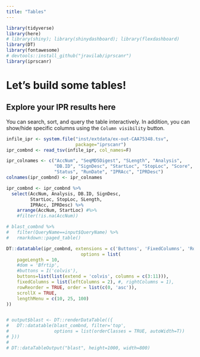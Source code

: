 ```yaml
---
title: "Tables"
---
```


```r
library(tidyverse)
library(here)
# library(shiny); library(shinydashboard); library(flexdashboard)
library(DT)
library(fontawesome)
# devtools::install_github("jravilab/iprscanr")
library(iprscanr)
```

# Let's build some tables!

## Explore your IPR results here

You can search, sort, and query the table interactively. In addition, you can show/hide specific columns using the `Column visibility` button.

```r


infile_ipr <- system.file("inst/extdata/ex-out-CAA75348.tsv",
                          package="iprscanr")
ipr_combnd <- read_tsv(infile_ipr, col_names=F)

ipr_colnames <- c("AccNum", "SeqMD5Digest", "SLength", "Analysis",
                  "DB.ID", "SignDesc", "StartLoc", "StopLoc", "Score",
                  "Status", "RunDate", "IPRAcc", "IPRDesc")
colnames(ipr_combnd) <- ipr_colnames

```

```r

ipr_combnd <- ipr_combnd %>%
  select(AccNum, Analysis, DB.ID, SignDesc,
         StartLoc, StopLoc, SLength,
         IPRAcc, IPRDesc) %>%
	arrange(AccNum, StartLoc) #%>%
	#filter(!is.na(AccNum))

# blast_combnd %>%
# 	filter(QueryName==input$QueryName) %>%
# 	rmarkdown::paged_table()

DT::datatable(ipr_combnd, extensions = c('Buttons', 'FixedColumns', 'RowReorder'),
							options = list(
	pageLength = 10,
	#dom = 'Bfrtip',
	#buttons = I('colvis'),
	buttons=list(list(extend = 'colvis', columns = c(3:11))),
	fixedColumns = list(leftColumns = 2), #, rightColumns = 1),
	rowReorder = TRUE, order = list(c(0, 'asc')),
	scrollX = TRUE,
	lengthMenu = c(10, 25, 100)
))


# output$blast <- DT::renderDataTable(({
#   DT::datatable(blast_combnd, filter='top',
#                 options = list(orderClasses = TRUE, autoWidth=T))
# }))
#
# DT::dataTableOutput("blast", height=1000, width=800)

```
